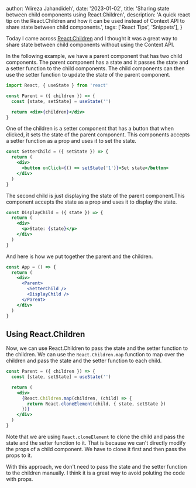 

  author: 'Alireza Jahandideh',
  date: '2023-01-02',
  title: 'Sharing state between child components using React.Children',
  description:
    'A quick react tip on the React.Children and how it can be used instead of Context API to share state between child components.',
  tags: ['React Tips', 'Snippets'],
}


Today I came across [React.Children](https://beta.reactjs.org/reference/react/Children) and I thought it was a great way
to share state between child components without using the Context API.

In the following example, we have a parent component that has two child components. The parent component has a state and
it passes the state and a setter function to the child components. The child components can then use the setter function to
update the state of the parent component.

```jsx
import React, { useState } from 'react'

const Parent = ({ children }) => {
  const [state, setState] = useState('')

  return <div>{children}</div>
}
```

One of the children is a setter component that has a button that when clicked, it sets the state of the parent component. This
components accepts a setter function as a prop and uses it to set the state.

```jsx
const SetterChild = ({ setState }) => {
  return (
    <div>
      <button onClick={() => setState('1')}>Set state</button>
    </div>
  )
}
```

The second child is just displaying the state of the parent component.This component accepts the state as a prop and uses it to display the state.

```jsx
const DisplayChild = ({ state }) => {
  return (
    <div>
      <p>State: {state}</p>
    </div>
  )
}
```

And here is how we put together the parent and the children.

```jsx
const App = () => {
  return (
    <div>
      <Parent>
        <SetterChild />
        <DisplayChild />
      </Parent>
    </div>
  )
}
```

## Using React.Children

Now, we can use React.Children to pass the state and the setter function to the children. We can use the `React.Children.map`
function to map over the children and pass the state and the setter function to each child.

```jsx
const Parent = ({ children }) => {
  const [state, setState] = useState('')

  return (
    <div>
      {React.Children.map(children, (child) => {
        return React.cloneElement(child, { state, setState })
      })}
    </div>
  )
}
```

Note that we are using `React.cloneElement` to clone the child and pass the state and the setter function to it. That is
because we can't directly modify the props of a child component. We have to clone it first and then pass the props to it.

With this approach, we don't need to pass the state and the setter function to the children manually. I think it is a great way to
avoid poluting the code with props.
